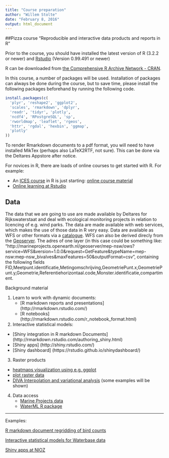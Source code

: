 ```yaml
---
title: "Course preparation"
author: "Willem Stolte"
date: "February 8, 2016"
output: html_document
---
```


##Pizza course "Reproducible and interactive data products and reports in R"

Prior to the course, you should have installed the latest version of R (3.2.2 or newer) and [Rstudio](https://www.rstudio.com/) (Version 0.99.491 or newer)

R can be downloaded from [the Comprehensive R Archive Network - CRAN](https://cran.r-project.org/). 

In this course, a number of packages will be used. Installation of packages can always be done during the course, but to save time, please install the following packages beforehand by running the following code.

```r
install.packages(c(
  'plyr', 'reshape2', 'ggplot2',
  'scales', 'rmarkdown', 'dplyr',
  'readr', 'tidyr', 'plotly',
  'ncdf4', 'RPostgreSQL', 'sp',
  'rworldmap', 'leaflet', 'rgeos',
  'httr', 'rgdal', 'hexbin', 'ggmap',
  'plotly'
))
```

To render Rmarkdown documents to a pdf format, you will need to have installed MikTex (perhaps also LaTeX2RTF, not sure). This can be done via the Deltares Appstore after notice. 

For novices in R, there are loads of online courses to get started with R. For example:

-   An [ICES course](http://ices.dk/news-and-events/Training/Pages/R-environment.aspx) in R is just starting: [online course material](https://github.com/fishvice/tcrenv2016)
-   [Online learning at Rstudio](https://www.rstudio.com/resources/training/online-learning/)

## Data 

The data that we are going to use are made available by Deltares for Rijkswaterstaat and deal with ecological monitoring projects in relation to licencing of e.g. wind parks. The data are made available with web services, which makes the use of those data in R very easy. Data are available as WFS or other formats via a [catalogue](http://marineprojects.openearth.nl/geonetwork/srv/eng/search). WFS can also be derived direcly from the [Geoserver](). 
The adres of one layer (in this case could be something like: "http://marineprojects.openearth.nl/geoserver/mep-nsw/ows?service=WFS&version=1.0.0&request=GetFeature&typeName=mep-nsw:mep-nsw_bivalves&maxFeatures=50&outputFormat=csv", containing the following fields
FID,Meetpunt.identificatie,Metingomschrijving,GeometriePunt.x,GeometriePunt.y,Geometrie,Referentiehorizontaal.code,Monster.identificatie,compartiment.


Background material

1. Learn to work with dynamic documents:
   + [R markdown reports and presentations] (http://rmarkdown.rstudio.com/)
   + [R notebooks] (http://rmarkdown.rstudio.com/r_notebook_format.html)
 
2. Interactive statistical models:
  + [Shiny integration in R markdown Documents] (http://rmarkdown.rstudio.com/authoring_shiny.html)
  + [Shiny apps] (http://shiny.rstudio.com/)
  + [Shiny dashboard] (https://rstudio.github.io/shinydashboard/)

3. Raster products
  + [heatmaps visualization using e.g. ggplot](http://docs.ggplot2.org/current/geom_bin2d.html)
  + [plot raster data](http://docs.ggplot2.org/current/geom_tile.html)
  + [DIVA Interpolation and variational analysis](http://www.seadatanet.org/Standards-Software/Software/DIVA) (some examples will be shown)
  
4.  Data access
    + [Marine Projects data](http://marineprojects.openearth.nl/)
    + [WaterML R package](https://cran.r-project.org/web/packages/WaterML/)

---

Examples:

[R markdown document regridding of bird counts](https://publicwiki.deltares.nl/display/~stolte/R%2C+bird+data+WFS%2C+distribution+maps+and+grids) 

[Interactive statistical models for Waterbase data](https://gammarus.shinyapps.io/ShinyWaterbaseNoordzee) 

[Shiny apps at NIOZ](http://www.rforscience.com/)

